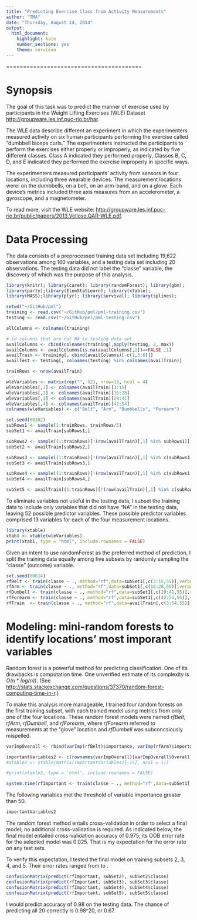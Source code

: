 ```yaml
---
title: "Predicting Exercise Class from Activity Measurements"
author: "TMA"
date: "Thursday, August 14, 2014"
output:
  html_document:
    highlight: kate
    number_sections: yes
    theme: cerulean
---
```

========================================

# Synopsis
The goal of this task was to predict the manner of exercise used by participants in the Weight Lifting Exercises (WLE) Dataset <http://groupware.les.inf.puc-rio.br/har>.

The WLE data describe different an experiment in which the experimenters measured activity on six human participants performing the exercise called "dumbbell biceps curls." The experimenters instructed the participants to perform the exercises either properly or improperly, as indicated by five different classes. Class A indicated they performed properly, Classes B, C, D, and E indicated they performed the exercise improperly in specific ways.

The experimenters measured participants' activity from sensors in four locations, including three wearable devices. The measurement locations were: on the dumbbells, on a belt, on an arm-band, and on a glove. Each device's metrics included three axis measures from an accelerometer, a gyroscope, and a magnetometer.

To read more, visit the WLE website: <http://groupware.les.inf.puc-rio.br/public/papers/2013.Velloso.QAR-WLE.pdf>.

# Data Processing
The data consists of a preprocessed training data set including 19,622 observations among 160 variables, and a testing data set including 20 observations. The testing data did not label the "classe" variable, the discovery of which was the purpose of this analysis. 


```r
library(knitr); library(caret); library(randomForest); library(gbm);
library(party);library(ElemStatLearn); library(xtable);
library(MASS);library(plyr); library(survival); library(splines);

setwd("~/GitHub/pml")
training <- read.csv("~/GitHub/pml/pml-training.csv")
testing <- read.csv("~/GitHub/pml/pml-testing.csv")

allColumns <- colnames(training)

# id columns that are not NA in testing data set
availColumns <- cbind(colnames(training),apply(testing, 2, max))
availColumns <- availColumns[is.na(availColumns[,2])==FALSE ,1]
availTrain <- training[, cbind(availColumns)[-c(1,3:6)]]
availTest <- testing[, colnames(testing) %in% colnames(availTrain)]

trainRows <- nrow(availTrain)

wleVariables <- matrix(rep("", 52), nrow=13, ncol = 4)
wleVariables[,1] <- colnames(availTrain)[3:15]
wleVariables[,2] <- colnames(availTrain)[16:28]
wleVariables[,3] <- colnames(availTrain)[29:41]
wleVariables[,4] <- colnames(availTrain)[42:54]
colnames(wleVariables) <- c("Belt", "Arm", "Dumbbells", "Forearm")

set.seed(80302)
subRows1 <- sample(1:trainRows, trainRows/5)
subSet1 <- availTrain[subRows1,]

subRows2 <- sample((1:trainRows)[!(row(availTrain)[,1] %in% subRows1)], (trainRows - length(subRows1))/4)
subSet2 <- availTrain[subRows2,]

subRows3 <- sample((1:trainRows)[!(row(availTrain)[,1] %in% c(subRows1, subRows2))], (trainRows - length(subRows1) - length(subRows2))/3)
subSet3 <- availTrain[subRows3,]

subRows4 <- sample((1:trainRows)[!(row(availTrain)[,1] %in% c(subRows1, subRows2,subRows3))], (trainRows - length(subRows1) - length(subRows2) - length(subRows3))/2)
subSet4 <- availTrain[subRows4,]

subSet5 <- availTrain[(1:trainRows)[!(row(availTrain)[,1] %in% c(subRows1, subRows2,subRows3,subRows4))],]

```

To eliminate variables not useful in the testing data, I subset the training data to include only variables that did not have "NA" in the testing data, leaving 52 possible predictor variables. These possible predictor variables comprised 13 variables for each of the four measurement locations.

```r
library(xtable)
xtab1 <- xtable(wleVariables)
print(xtab1, type = "html", include.rownames = FALSE)
```

Given an intent to use randomForest as the preferred method of prediction, I split the training data equally among five subsets by randomly sampling the "classe" (outcome) variable. 

```r
set.seed(60614)
rfBelt <- train(classe ~ ., method="rf",data=subSet1[,c(3:15,55)],verbose=FALSE)
rfArm <- train(classe ~ ., method="rf",data=subSet1[,c(16:28,55)],verbose=FALSE)
rfDumbell <- train(classe ~ ., method="rf",data=subSet1[,c(29:41,55)],verbose=FALSE)
rfForearm <- train(classe ~ ., method="rf",data=subSet1[,c(42:54,55)],verbose=FALSE)
rfTrain  <- train(classe ~ ., method="rf",data=availTrain[,c(3:54,55)],verbose=FALSE)
```

# Modeling: mini-random forests to identify locations' most imporant variables
Random forest is a powerful method for predicting classification. One of its drawbacks is computation time. One unverified estimate of its complexity is 
_O(n_ * _log(n))_. (See <http://stats.stackexchange.com/questions/37370/random-forest-computing-time-in-r>.)

To make this analysis more manageable, I trained four random forests on the first training subset, with each trained model using metrics from only one of the four locations. These random forest models were named _rfBelt_, _rfArm_, _rfDumbell_, and _rfForearm_, where _rfForearm_ referred to measurements at the "glove" location and _rfDumbell_ was subconcsiously mispelled.

```r
varImpOverall <- rbind(varImp(rfBelt)$importance, varImp(rfArm)$importance, varImp(rfDumbell)$importance, varImp(rfForearm)$importance)
```

```r
importantVariables2 <- c(rownames(varImpOverall)[varImpOverall$Overall > 50],"classe")
#xtable2 <- xtable(matrix(importantVariables2[-15], ncol = 1))

#print(xtable2, type = 'html', include.rownames = FALSE)

system.time(rfImportant <- train(classe ~ ., method="rf",data=subSet1[,importantVariables2],verbose=FALSE))
```

The following variables met the threshold of variable importance greater than 50.


```r
importantVariables2
```

The random forest method entails cross-validation in order to select a final model; no additional cross-validation is required. As indicated below, the final model entailed cross-validation accuracy of 0.975; its OOB error rate for the selected model was 0.025. That is my expectation for the error rate on any test sets.

To verify this expectation, I tested the final model on training subsets 2, 3, 4, and 5. Their error rates ranged from to .

```r

confusionMatrix(predict(rfImportant, subSet2), subSet2$classe)
confusionMatrix(predict(rfImportant, subSet3), subSet3$classe)
confusionMatrix(predict(rfImportant, subSet4), subSet4$classe)
confusionMatrix(predict(rfImportant, subSet5), subSet5$classe)

```

I would predict accuracy of 0.98 on the testing data. The chance of predicting all 20 correctly is 0.98^20, or 0.67.